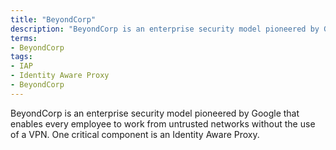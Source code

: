 ```yaml
---
title: "BeyondCorp"
description: "BeyondCorp is an enterprise security model pioneered by Google that enables every employee to work from untrusted networks without the use of a VPN. One critical component is an Identity Aware Proxy."
terms:
- BeyondCorp
tags:
- IAP
- Identity Aware Proxy
- BeyondCorp
---
```

BeyondCorp is an enterprise security model pioneered by Google that enables every employee to work from untrusted networks without the use of a VPN. One critical component is an Identity Aware Proxy.